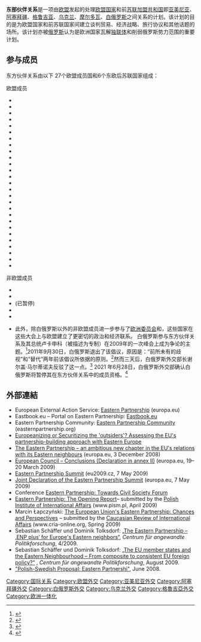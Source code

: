 {{Expand language|en}}{{Infobox organization
| name = 东部伙伴关系
| former name =
| image = EU-Eastern Partnership forum. Tbilisi, 2012 (1).jpg
| image_border =
| size = 250px
| alt = 2012东部伙伴关系论坛
| caption = 第一届东部伙伴关系论坛<br>2012年3月[[第比利斯|第比利斯]]
| map = European Union Eastern Partnership.svg|thumb|300px|Members of the Eastern Partnership
| msize = <!-- map size, optional, default 250px -->
| malt = <!-- map alt text -->
| mcaption = <!-- optional -->
| map2 =
| abbreviation =
| motto =
| predecessor =
| successor =
| formation = {{Start date and age|2009|05|07}}
| extinction = <!-- date of extinction, optional -->
| merger =
| merged =
| type = [[国际组织|国际组织]]
| status = <!-- ad hoc, treaty, foundation, etc -->
| purpose = <!-- focus as e.g. humanitarian, peacekeeping, etc -->
| headquarters =
| location =
| coords = <!-- Coordinates of location using a coordinates template -->
| region_served = [[东欧|东欧]]
| membership =
{{collapsible list | title = 7个国家/组织
| {{flag|European Union}}
| {{flag|Armenia}}
| {{flag|Azerbaijan}}
| {{flag|Georgia}}
| {{flag|Belarus}}
| {{flag|Moldova}}
| {{flag|Ukraine}}}}
| language = <!-- official languages -->
| general = <!-- Secretary General -->
| leader_title = <!-- position title for the leader of the org -->
| leader_name = <!-- name of leader -->
| leader_title2 =
| leader_name2 =
| leader_title3 =
| leader_name3 =
| leader_title4 =
| leader_name4 =
| key_people =
| main_organ = <!-- gral. assembly, board of directors, etc -->
| parent_organization = <!-- if one -->
| affiliations = <!-- if any -->
| budget =
| num_staff =
| num_volunteers =
| website = <!--- {{url|}}--->
| remarks =
}}
'''东部伙伴关系'''是一项由[[欧盟|欧盟]]发起的处理[[欧盟国家|欧盟国家]]和前[[苏联加盟共和国|苏联加盟共和国]]即[[亚美尼亚|亚美尼亚]]、[[阿塞拜疆|阿塞拜疆]]、[[格鲁吉亚|格鲁吉亚]]、[[乌克兰|乌克兰]]、[[摩尔多瓦|摩尔多瓦]]、[[白俄罗斯|白俄罗斯]]之间关系的计划。该计划的目的是为欧盟国家和前苏联国家间建立谈判贸易、经济战略、旅行协议和其他话题的场所。该计划亦被[[俄罗斯|俄罗斯]]认为是欧洲国家瓦解[[独联体|独联体]]和削弱俄罗斯势力范围的重要计划。

== 参与成员 ==
东方伙伴关系由以下 27个欧盟成员国和6个东欧后苏联国家组成：

; 欧盟成员
{{div col|colwidth=18em}}
*{{flagcountry|Austria}}
*{{flagcountry|Belgium}}
*{{flagcountry|Bulgaria}}
*{{flagcountry|Croatia}}
*{{flagcountry|Cyprus}}
*{{flagcountry|Czech Republic}}
*{{flagcountry|Denmark}}
*{{flagcountry|Estonia}}
*{{flagcountry|Finland}}
*{{flagcountry|France}}
*{{flagcountry|Germany}}
*{{flagcountry|Greece}}
*{{flagcountry|Hungary}}
*{{flagcountry|Ireland}}
*{{flagcountry|Italy}}
*{{flagcountry|Latvia}}
*{{flagcountry|Lithuania}}
*{{flagcountry|Luxembourg}}
*{{flagcountry|Malta}}
*{{flagcountry|Netherlands}}
*{{flagcountry|Poland}}
*{{flagcountry|Portugal}}
*{{flagcountry|Romania}}
*{{flagcountry|Slovakia}}
*{{flagcountry|Slovenia}}
*{{flagcountry|Spain}}
*{{flagcountry|Sweden}}
{{div col end}}

; 非欧盟成员

* {{flagcountry|Armenia}}
* {{flagcountry|Azerbaijan}}
* <s>{{flagcountry|Belarus}}</s> (已暂停)
* {{flagcountry|Georgia (country)}}
* {{flagcountry|Moldova}}
* {{flagcountry|Ukraine}} 此外，除白俄罗斯以外的非欧盟成员进一步参与了[[欧洲委员会|欧洲委员会]]和{{Tsl|en|Euronest Parliamentary Assembly|欧洲议会大会}}，这些国家在这些大会上与欧盟建立了更密切的政治和经济联系。  白俄罗斯参与东方伙伴关系及其总统卢卡申科（被描述为专制）在2009年的一次峰会上成为争论的主题。<ref>{{Cite web|title=EU assigns funds and staff to 'Eastern Partnership'|url=https://euobserver.com/world/27824|access-date=2022-04-12|work=EUobserver|language=en|archive-date=2022-04-12|archive-url=https://web.archive.org/web/20220412070817/https://euobserver.com/world/27824}}</ref>2011年9月30日，白俄罗斯退出了该倡议，原因是：“前所未有的歧视”和“替代”两年前该倡议所依据的原则。<ref>{{Cite web|title=belarus-quits-eus-eastern-partnership-initiative-news-508050|url=http://www.euractiv.com/europes-east/belarus-quits-eus-eastern-partnership-initiative-news-508050|access-date=2011-10-30|archive-date=2011-10-02|archive-url=https://web.archive.org/web/20111002084121/http://www.euractiv.com/europes-east/belarus-quits-eus-eastern-partnership-initiative-news-508050}}</ref>然而三天后，白俄罗斯外交部长谢尔盖·马尔蒂诺夫反驳了这一点。<ref>{{Cite web|title=МИД: Беларусь сохранила участие в "Восточном партнерстве"|url=https://telegraf.by/in-belarus/belarus-sohranila-uchastie-v-vostochnom-partnerstve/|access-date=2022-04-12|date=2011-10-03|work=Telegraf.by|language=ru-RU|archive-date=2021-06-20|archive-url=https://web.archive.org/web/20210620194121/https://telegraf.by/in-belarus/belarus-sohranila-uchastie-v-vostochnom-partnerstve/}}</ref>  2021 年6月28日，白俄罗斯外交部确认白俄罗斯将暂停其在东方伙伴关系中的成员资格。<ref>{{Cite web|title=Belarus suspends participation in Eastern Partnership initiative|url=https://en.armradio.am/2021/06/28/belarus-suspends-participation-in-eastern-partnership-initiative/|access-date=2022-04-12|work=Public Radio of Armenia|language=en-US|archive-date=2021-07-03|archive-url=https://web.archive.org/web/20210703010207/https://en.armradio.am/2021/06/28/belarus-suspends-participation-in-eastern-partnership-initiative/}}</ref>

== 外部連結 ==
{{Commonscat|Eastern Partnership|东部伙伴关系}}
*European External Action Service: [http://eeas.europa.eu/eastern/index_en.htm Eastern Partnership] {{Wayback|url=http://eeas.europa.eu/eastern/index_en.htm |date=20220503181836 }} (europa.eu)
*Eastbook.eu – Portal on Eastern Partnership: [http://eastbook.eu/en Eastbook.eu] {{Wayback|url=http://eastbook.eu/en |date=20111225202222 }}
*Eastern Partnership Community: [http://www.easternpartnership.org Eastern Partnership Community] {{Wayback|url=http://www.easternpartnership.org/ |date=20210331220613 }} (easternpartnership.org)
*[http://www.esrcsocietytoday.ac.uk/ESRCInfoCentre/Minisites/widereurope/ Europeanizing or Securitizing the 'outsiders'? Assessing the EU's partnership-building approach with Eastern Europe]{{Dead link}}
*[http://europa.eu/rapid/pressReleasesAction.do?reference=IP/08/1858&format=HTML&aged=0&language=EN&guiLanguage=en The Eastern Partnership – an ambitious new chapter in the EU's relations with its Eastern neighbours] {{Wayback|url=http://europa.eu/rapid/pressReleasesAction.do?reference=IP%2F08%2F1858&format=HTML&aged=0&language=EN&guiLanguage=en |date=20210215160844 }} (europa.eu, 3 December 2008)
*[http://www.consilium.europa.eu/uedocs/cms_data/docs/pressdata/en/ec/106809.pdf European Council – Conclusions (Declaration in annex II)] {{Wayback|url=http://www.consilium.europa.eu/uedocs/cms_data/docs/pressdata/en/ec/106809.pdf |date=20210215160750 }} (europa.eu, 19–20 March 2009)
*[https://web.archive.org/web/20150924002854/http://www.eu2009.cz/event/1/3553/index.html Eastern Partnership Summit] (eu2009.cz, 7 May 2009)
*[http://europa.eu/rapid/pressReleasesAction.do?reference=PRES/09/78&format=HTML&aged=0&language=EN&guiLanguage=en Joint Declaration of the Eastern Partnership Summit]{{Wayback|url=http://europa.eu/rapid/pressReleasesAction.do?reference=PRES%2F09%2F78&format=HTML&aged=0&language=EN&guiLanguage=en |date=20191016234257 }} (europa.eu, 7 May 2009)
*Conference [http://www.amo.cz/download.php?group=novinky5_soubory&id=19 Eastern Partnership: Towards Civil Society Forum]{{dead link|date=2017年11月 |bot=InternetArchiveBot |fix-attempted=yes }}
* [https://web.archive.org/web/20110716160856/http://www.pism.pl/zalaczniki/Report_EP_2009_eng.pdf Eastern Partnership: The Opening Report]– submitted by the [http://www.pism.pl Polish Institute of International Affairs]{{Wayback|url=http://www.pism.pl/zalaczniki/Report_EP_2009_eng.pdf |date=20110716160856 }} (www.pism.pl, April 2009)
* Marcin Łapczyński: [http://cria-online.org/Journal/7/Done_The%20European%20Unions%20Eastern%20Partnership%20-%20Chances%20and%20perspectives%20by%20Marcin%20Lapczynski.pdf The European Union's Eastern Partnership: Chances and Perspectives]{{Wayback|url=http://cria-online.org/Journal/7/Done_The%20European%20Unions%20Eastern%20Partnership%20-%20Chances%20and%20perspectives%20by%20Marcin%20Lapczynski.pdf |date=20100620224614 }} – submitted by the [http://cria-online.org Caucasian Review of International Affairs]{{Wayback|url=http://cria-online.org/ |date=20110728130315 }} (www.cria-online.org, Spring 2009)
* Sebastian Schäffer und Dominik Tolksdorf: [http://cap-lmu.de/publikationen/2009/caperspectives-2009-04.php „The Eastern Partnership – ‚ENP plus‘ for Europe's Eastern neighbors“]{{Webarchive|url=https://archive.is/20130105170545/http://cap-lmu.de/publikationen/2009/caperspectives-2009-04.php |date=2013-01-05 }}, ''Centrum für angewandte Politikforschung'', 4/2009.
* Sebastian Schäffer und Dominik Tolksdorf: [http://www.cap-lmu.de/publikationen/2009/cap-policy-analysis-2009-01.php „The EU member states and the Eastern Neighbourhood – From composite to consistent EU foreign policy?“] {{Wayback|url=http://www.cap-lmu.de/publikationen/2009/cap-policy-analysis-2009-01.php |date=20210215160809 }}, ''Centrum für angewandte Politikforschung'', August 2009.
* [http://www.msz.gov.pl/Polish-Swedish,Proposal,19911.html "Polish-Swedish Proposal: Eastern Partnershi"]{{Wayback|url=http://www.msz.gov.pl/Polish-Swedish,Proposal,19911.html |date=20081119155827 }}, June 2008.

{{歐盟外交}}
[[Category:国际关系|Category:国际关系]]
[[Category:欧盟外交|Category:欧盟外交]]
[[Category:亚美尼亚外交|Category:亚美尼亚外交]]
[[Category:阿塞拜疆外交|Category:阿塞拜疆外交]]
[[Category:白俄罗斯外交|Category:白俄罗斯外交]]
[[Category:乌克兰外交|Category:乌克兰外交]]
[[Category:格魯吉亞外交|Category:格魯吉亞外交]]
[[Category:欧洲一体化|Category:欧洲一体化]]